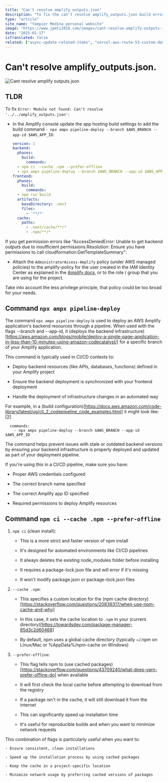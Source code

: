 ```yaml
---
title: "Can't resolve amplify_outputs.json"
description: "To fix the can't resolve amplify_outputs.json build error add `npx ampx pipeline-deploy --branch $AWS_BRANCH --app-id $AWS_APP_ID1 to the build settings and attach the AdministratorAccess-Amplify policy"
type: "article"
site_name: "Yampier Medina personal website"
image: "https://www.jpmti2016.com/images/cant-resolve-amplify-outputs-json.jpg"
date: "2025-01-17"
isTranslated: false
related: ["async-update-related-items", "vercel-aws-route-53-custom-domain"]
---
```


# Can't resolve amplify_outputs.json.

<Image
  alt="Cant resolve amplify outputs json"
  src="/images/cant-resolve-amplify-outputs-json.jpg"
  width={1920}
  height={1080}
  layout="responsive"
  quality={60}
  priority
/>

## TLDR

To fix `Error: Module not found: Can't resolve '../../amplify_outputs.json'`:

- In the Amplify console update the app hosting build settings to add the build command `- npx ampx pipeline-deploy --branch $AWS_BRANCH --app-id $AWS_APP_ID`:

  ```yml
  version: 1
  backend:
    phases:
      build:
        commands:
  	- npm ci --cache .npm --prefer-offline
  	- npx ampx pipeline-deploy --branch $AWS_BRANCH --app-id $AWS_APP_ID
  frontend:
    phases:
      build:
        commands:
  	- npm run build
    artifacts:
      baseDirectory: .next
      files:
        - '**/*'
    cache:
      paths:
        - .next/cache/**/*
        - .npm/**/*
  ```

If you get permission errors like "AccessDeniedError: Unable to get backend outputs due to insufficient permissions.Resolution: Ensure you have permissions to call cloudformation:GetTemplateSummary":

- Attach the `AdministratorAccess-Amplify` policy (under AWS managed policies) to the amplify-policy for the user created in the IAM Identity Center as explained in the [Amplify docs](https://docs.amplify.aws/react/start/account-setup/), or to the role / group that you are using for the project.

<Notice className="">
  <p>
    Take into account the less privilege principle, that policy could be too
    broad for your needs.
  </p>
</Notice>

## Command `npx ampx pipeline-deploy`

The command `npx ampx pipeline-deploy` is used to deploy an AWS Amplify application's backend resources through a pipeline. When used with the flags --branch and --app-id, it (deploys the backend infrastructure)[https://aws.amazon.com/blogs/mobile/deploy-a-single-page-application-in-less-than-10-minutes-using-amazon-codecatalyst/] for a specific branch of your Amplify application.

This command is typically used in CI/CD contexts to:

- Deploy backend resources (like APIs, databases, functions) defined in your Amplify project

- Ensure the backend deployment is synchronized with your frontend deployment

- Handle the deployment of infrastructure changes in an automated way

For example, in a (build configuration)[https://docs.aws.amazon.com/code-library/latest/ug/cli_2_codepipeline_code_examples.html] it might look like: [2]

```build:
  commands:
    - npx ampx pipeline-deploy --branch $AWS_BRANCH --app-id $AWS_APP_ID
```

The command helps prevent issues with stale or outdated backend versions by ensuring your backend infrastructure is properly deployed and updated as part of your deployment pipeline.

If you're using this in a CI/CD pipeline, make sure you have:

- Proper AWS credentials configured

- The correct branch name specified

- The correct Amplify app ID specified

- Required permissions to deploy Amplify resources

## Command `npm ci --cache .npm --prefer-offline`

1. `npm ci` (clean install):

   - This is a more strict and faster version of npm install

   - It's designed for automated environments like CI/CD pipelines

   - It always deletes the existing node_modules folder before installing

   - It requires a package-lock.json file and will error if it's missing

   - It won't modify package.json or package-lock.json files

2. `--cache .npm`:

   - This specifies a custom location for the (npm cache directory)[https://stackoverflow.com/questions/20836317/when-use-npm-cache-and-why]

   - In this case, it sets the cache location to `.npm` in your (current directory)[https://towardsdev.com/package-manager-85d3c2d60468]

   - By default, npm uses a global cache directory (typically ~/.npm on Linux/Mac or %AppData%/npm-cache on Windows)

3. `--prefer-offline`:

   - This flag tells npm to (use cached packages)[https://stackoverflow.com/questions/43709240/what-does-yarn-prefer-offline-do] when available

   - It will first check the local cache before attempting to download from the registry

   - If a package isn't in the cache, it will still download it from the internet

   - This can significantly speed up installation time

   - It's useful for reproducible builds and when you want to minimize network requests

This combination of flags is particularly useful when you want to:

    - Ensure consistent, clean installations

    - Speed up the installation process by using cached packages

    - Keep the cache in a project-specific location

    - Minimize network usage by preferring cached versions of packages
